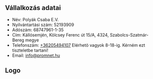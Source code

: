 ## Vállalkozás adatai

- Név: Polyák Csaba E.V.
- Nyilvántartási szám: 52193909
- Adószám: 68747961-1-35
- Cím: Kállósemjén, Kölcsey Ferenc út 15/A, 4324, Szabolcs-Szatmár-Bereg megye
- Telefonszám: [+36205494107](callto:+36205494107) Elérhetö vagyok 8-18-ig. Kérném ezt tiszteletbe tartani!
- Email: [info@promnet.hu](mailto:info@promnet.hu)

## Logo

<Logo />
